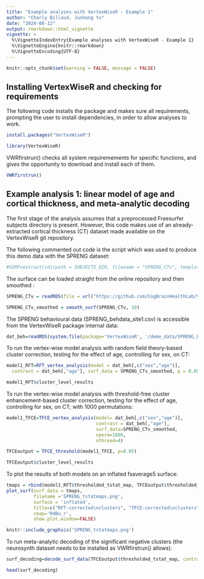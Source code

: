 ```yaml
---
title: "Example analyses with VertexWiseR - Example 1"
author: "Charly Billaud, Junhong Yu"
date: "2024-08-12"
output: rmarkdown::html_vignette
vignette: >
  %\VignetteIndexEntry{Example analyses with VertexWiseR - Example 1}
  %\VignetteEngine{knitr::rmarkdown}
  %\VignetteEncoding{UTF-8}
---
```


```r
knitr::opts_chunk$set(warning = FALSE, message = FALSE) 
```

## Installing VertexWiseR and checking for requirements

The following code installs the package and makes sure all requirements, prompting the user to install dependencies, in order to allow analyses to work.

```r
install.packages("VertexWiseR") 
```

```r
library(VertexWiseR)
```

VWRfirstrun() checks all system requiremements for specific functions, and gives the opportunity to download and install each of them.

```r
VWRfirstrun()
```

## Example analysis 1: linear model of age and cortical thickness, and meta-analytic decoding

The first stage of the analysis assumes that a preprocessed Freesurfer subjects directory is present. However, this code makes use of an already-extracted cortical thickness (CT) dataset made available on the VertexWiseR git repository.

The following commented out code is the script which was used to produce this demo data with the SPRENG dataset:

```r

#SURFvextract(sdirpath = SUBJECTS_DIR, filename = "SPRENG_CTv", template='fsaverage5', measure = 'thickness', subj_ID = T)

```

The surface can be loaded straight from the online repository and then smoothed :

```r
SPRENG_CTv = readRDS(file = url("https://github.com/CogBrainHealthLab/VertexWiseR/blob/main/inst/demo_data/SPRENG_CTv_site1.rds?raw=TRUE"))

SPRENG_CTv_smoothed = smooth_surf(SPRENG_CTv, 10)
```

The SPRENG behavioural data (SPRENG_behdata_site1.csv) is accessible from the VertexWiseR package internal data:

```r
dat_beh=readRDS(system.file(package='VertexWiseR', '/demo_data/SPRENG_behdata_site1.rds')) 
```

To run the vertex-wise model analysis with random field theory-based cluster correction, testing for the effect of age, controlling for sex, on CT:

```r

model1_RFT=RFT_vertex_analysis(model = dat_beh[,c("sex","age")], 
  contrast = dat_beh[,"age"], surf_data = SPRENG_CTv_smoothed, p = 0.05)
```

```r
model1_RFT$cluster_level_results
```

To run the vertex-wise model analysis with threshold-free cluster enhancement-based cluster correction, testing for the effect of age, controlling for sex, on CT; with 1000 permutations:

```r

model1_TFCE=TFCE_vertex_analysis(model= dat_beh[,c("sex","age")], 
                                 contrast = dat_beh[,"age"],
                                 surf_data=SPRENG_CTv_smoothed,
                                 nperm=1000, 
                                 nthread=4) 

TFCEoutput = TFCE_threshold(model1_TFCE, p=0.05)
```

```r
TFCEoutput$cluster_level_results
```

To plot the results of both models on an inflated fsaverage5 surface:

```r
tmaps = rbind(model1_RFT$thresholded_tstat_map, TFCEoutput$thresholded_tstat_map)
plot_surf(surf_data = tmaps, 
          filename ='SPRENG_tstatmaps.png', 
          surface = 'inflated', 
          title=c("RFT-corrected\nclusters", "TFCE-corrected\nclusters"),
          cmap='RdBu_r',
          show.plot.window=FALSE)
```
```r
knitr::include_graphics('SPRENG_tstatmaps.png')
```

To run meta-analytic decoding of the significant negative clusters (the neurosynth dataset needs to be installed as VWRfirstrun() allows):

```r
surf_decoding=decode_surf_data(TFCEoutput$thresholded_tstat_map, contrast="negative")
```

```r
head(surf_decoding)
```
